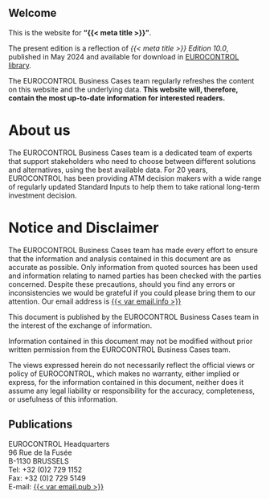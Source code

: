 ::: {.content-visible when-format="html"}

# Welcome {-}

This is the website for __"{{< meta title  >}}"__.

The present edition is a reflection of *{{< meta title  >}} Edition 10.0*, published in May 2024 and available for download in [EUROCONTROL library](https://www.eurocontrol.int/publication/eurocontrol-standard-inputs-economic-analyses). 

The EUROCONTROL Business Cases team regularly refreshes the content on this website
and the underlying data.
**This website will, therefore, contain the most up-to-date information for interested readers.**
 
:::

# About us

The EUROCONTROL Business Cases team is a dedicated team of experts that support
stakeholders who need to choose between different solutions and alternatives, 
using the best available data. For 20 years, EUROCONTROL has been providing ATM 
decision makers with a wide range of regularly updated Standard Inputs to help 
them to take rational long-term investment decision.

# Notice and Disclaimer {-}

The EUROCONTROL Business Cases team has made every effort to ensure that the 
information and analysis contained in this document are as accurate as possible.
Only information from quoted sources has been used and information relating to
named parties has been checked with the parties concerned. Despite these precautions, 
should you find any errors or inconsistencies we would be grateful if you could 
please bring them to our attention. Our email address is [{{< var email.info >}}](mailto:{{< var email.info >}})

This document is published by the EUROCONTROL Business Cases team in the interest
of the exchange of information.

Information contained in this document may not be modified without prior written 
permission from the EUROCONTROL Business Cases team.

The views expressed herein do not necessarily reflect the official views or policy
of EUROCONTROL, which makes no warranty, either implied or express, for the 
information contained in this document, neither does it assume any legal liability
or responsibility for the accuracy, completeness, or usefulness of this information.




## Publications {-}

| EUROCONTROL Headquarters
| 96 Rue de la Fusée
| B-1130 BRUSSELS
| Tel: +32 (0)2 729 1152
| Fax: +32 (0)2 729 5149
| E-mail: [{{< var email.pub >}}](mailto:{{< var email.pub >}})